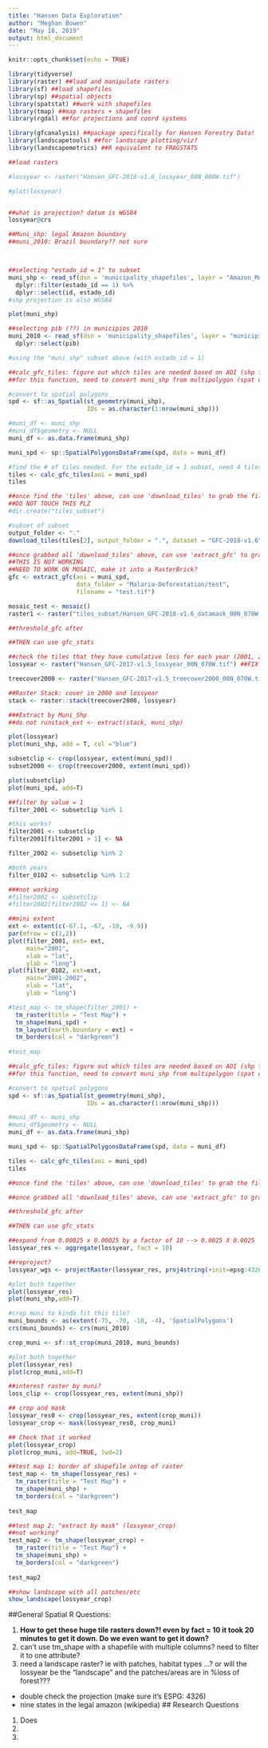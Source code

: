 ```yaml
---
title: "Hansen Data Exploration"
author: "Meghan Bowen"
date: "May 18, 2019"
output: html_document
---
```


```r
knitr::opts_chunk$set(echo = TRUE)
```


```r

library(tidyverse) 
library(raster) ##load and manipulate rasters
library(sf) ##load shapefiles
library(sp) ##spatial objects
library(spatstat) ##work with shapefiles
library(tmap) ##map rasters + shapefiles
library(rgdal) ##for projections and coord systems

library(gfcanalysis) ##package specifically for Hansen Forestry Data!
library(landscapetools) ##for landscape plotting/viz?
library(landscapemetrics) ##R equivalent to FRAGSTATS


```


```r

##load rasters

#lossyear <- raster("Hansen_GFC-2018-v1.6_lossyear_00N_080W.tif")

#plot(lossyear)


##what is projection? datum is WGS84
lossyear@crs
```


```r
##Muni_shp: legal Amazon boundary
##muni_2010: Brazil boundary?? not sure



##selecting "estado_id = 1" to subset
muni_shp <- read_sf(dsn = 'municipality_shapefiles', layer = "Amazon_Municipios") %>% 
  dplyr::filter(estado_id == 1) %>% 
  dplyr::select(id, estado_id)
#shp projection is also WGS84

plot(muni_shp)

##selecting pib (??) in municipios 2010
muni_2010 <- read_sf(dsn = 'municipality_shapefiles', layer = "municipios_2010") %>% 
  dplyr::select(pib)

```


```r

#using the "muni_shp" subset above (with estado_id = 1)

##calc_gfc_tiles: figure out which tiles are needed based on AOI (shp file above)
##for this function, need to convert muni_shp from multipolygon (spat out by sf) to a spatialpolygon object

#convert to spatial polygons
spd <- sf::as_Spatial(st_geometry(muni_shp),
                      IDs = as.character(1:nrow(muni_shp)))

#muni_df <- muni_shp
#muni_df$geometry <- NULL
muni_df <- as.data.frame(muni_shp)

muni_spd <- sp::SpatialPolygonsDataFrame(spd, data = muni_df)

#find the # of tiles needed. For the estado_id = 1 subset, need 4 tiles
tiles <- calc_gfc_tiles(aoi = muni_spd)
tiles

##once find the 'tiles' above, can use 'download_tiles' to grab the files from Hansen online 
##DO NOT TOUCH THIS PLZ
#dir.create("tiles_subset")

#subset of subset
output_folder <- "."
download_tiles(tiles[2], output_folder = ".", dataset = "GFC-2018-v1.6",images = c("treecover2000", "lossyear", "gain"))

##once grabbed all 'download_tiles' above, can use 'extract_gfc' to grab the "change" layers (treecover2000, loss, gain, lossyear, datamask)
##THIS IS NOT WORKING
##NEED TO WORK ON MOSAIC, make it into a RasterBrick?
gfc <- extract_gfc(aoi = muni_spd,
                   data_folder = "Malaria-Deforestation/test",
                   filename = "test.tif")

mosaic_test <- mosaic()
raster1 <- raster("tiles_subset/Hansen_GFC-2018-v1.6_datamask_00N_070W.tif")

##threshold_gfc after

##THEN can use gfc_stats

```

```r

##check the tiles that they have cumulative loss for each year (2001, 2002, etc)
lossyear <- raster("Hansen_GFC-2017-v1.5_lossyear_00N_070W.tif") ##FIX

treecover2000 <- raster("Hansen_GFC-2017-v1.5_treecover2000_00N_070W.tif") ##FIX

##Raster Stack: cover in 2000 and lossyear
stack <- raster::stack(treecover2000, lossyear)

###Extract by Muni_Shp
##do not runstack_ext <- extract(stack, muni_shp)

plot(lossyear)
plot(muni_shp, add = T, col ="blue")

subsetclip <- crop(lossyear, extent(muni_spd))
subset2000 <- crop(treecover2000, extent(muni_spd))

plot(subsetclip)
plot(muni_spd, add=T)

##filter by value = 1
filter_2001 <- subsetclip %in% 1

#this works?
filter2001 <- subsetclip
filter2001[filter2001 > 1] <- NA

filter_2002 <- subsetclip %in% 2

#both years
filter_0102 <- subsetclip %in% 1:2

###not working
#filter2002 <- subsetclip
#filter2002[filter2002 <= 1] <- NA

##mini extent
ext <- extent(c(-67.1, -67, -10, -9.9))
par(mfrow = c(1,2))
plot(filter_2001, ext= ext,
     main="2001",
     xlab = "lat",
     ylab = "long")
plot(filter_0102, ext=ext,
     main="2001-2002",
     xlab = "lat",
     ylab = "long")

#test_map <- tm_shape(filter_2001) +
  tm_raster(title = "Test Map") +
  tm_shape(muni_spd) +
  tm_layout(earth.boundary = ext) +
  tm_borders(col = "darkgreen")
  
#test_map

```



```r

##calc_gfc_tiles: figure out which tiles are needed based on AOI (shp file above)
##for this function, need to convert muni_shp from multipolygon (spat out by sf) to a spatialpolygon object

#convert to spatial polygons
spd <- sf::as_Spatial(st_geometry(muni_shp),
                      IDs = as.character(1:nrow(muni_shp)))

#muni_df <- muni_shp
#muni_df$geometry <- NULL
muni_df <- as.data.frame(muni_shp)

muni_spd <- sp::SpatialPolygonsDataFrame(spd, data = muni_df)

tiles <- calc_gfc_tiles(aoi = muni_spd)
tiles

##once find the 'tiles' above, can use 'download_tiles' to grab the files from Hansen online 

##once grabbed all 'download_tiles' above, can use 'extract_gfc' to grab the "change" layers (treecover2000, loss, gain, lossyear, datamask)

##threshold_gfc after

##THEN can use gfc_stats

```



```r

##expand from 0.00025 x 0.00025 by a factor of 10 --> 0.0025 X 0.0025
lossyear_res <- aggregate(lossyear, fact = 10)

##reproject?
lossyear_wgs <- projectRaster(lossyear_res, proj4string(+init=epsg:4326 +proj=longlat +ellps=WGS84))

#plot both together
plot(lossyear_res)
plot(muni_shp,add=T)

#crop muni to kinda fit this tile?
muni_bounds <- as(extent(-75, -70, -10, -4), 'SpatialPolygons')
crs(muni_bounds) <- crs(muni_2010)

crop_muni <- sf::st_crop(muni_2010, muni_bounds)

#plot both together
plot(lossyear_res)
plot(crop_muni,add=T)
```

```r

##interest raster by muni?
loss_clip <- crop(lossyear_res, extent(muni_shp))

## crop and mask
lossyear_res0 <- crop(lossyear_res, extent(crop_muni))
lossyear_crop <- mask(lossyear_res0, crop_muni)

## Check that it worked
plot(lossyear_crop)
plot(crop_muni, add=TRUE, lwd=2)

```



```r

##test map 1: border of shapefile ontop of raster
test_map <- tm_shape(lossyear_res) +
  tm_raster(title = "Test Map") +
  tm_shape(muni_shp) +
  tm_borders(col = "darkgreen")
  
test_map

##test map 2: "extract by mask" (lossyear_crop)
##not working?
test_map2 <- tm_shape(lossyear_crop) +
  tm_raster(title = "Test Map") +
  tm_shape(muni_shp) +
  tm_borders(col = "darkgreen")
  
test_map2

```


```r

##show landscape with all patches/etc
show_landscape(lossyear_crop)

```


##General Spatial R Questions:

1. **How to get these huge tile rasters down?! even by fact = 10 it took 20 minutes to get it down. Do we even want to get it down?**
2. can't use tm_shape with a shapefile with multiple columns? need to filter it to one attribute?
3. need a landscape raster? ie with patches, habitat types ...? or will the lossyear be the "landscape" and the patches/areas are in %loss of forest???

- double check the projection (make sure it's ESPG: 4326)
- nine states in the legal amazon (wikipedia)
## Research Questions

1. Does 
2.
3.
